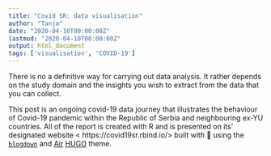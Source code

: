 ```yaml
---
title: "Covid SR: data visualisation"
author: "Tanja"
date: "2020-04-10T00:00:00Z"
lastmod: "2020-04-10T00:00:00Z"
output: html_document
tags: ['visualisation', 'COVID-19']
---
```


There is no a definitive way for carrying out data analysis. It rather depends on the study domain and the insights you wish to extract from the data that you can collect. 

This post is an ongoing covid-19 data journey that illustrates the behaviour of Covid-19 pandemic within the Republic of Serbia and neighbouring ex-YU countries. All of the report is created with R and is presented on its’ designated website < https://covid19sr.rbind.io/> built with 💙 using the [`blogdown`]( https://bookdown.org)
 and [Air]( https://themes.gohugo.io/air/) [HUGO]( https://gohugo.io/) theme.  
